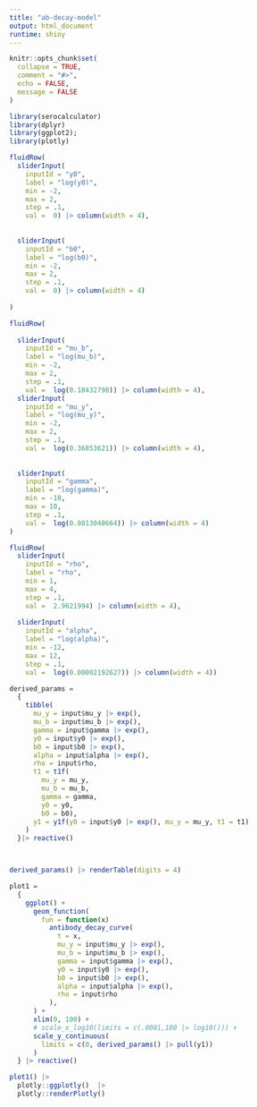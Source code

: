 ```yaml
---
title: "ab-decay-model"
output: html_document
runtime: shiny
---
```


```r
knitr::opts_chunk$set(
  collapse = TRUE,
  comment = "#>",
  echo = FALSE,
  message = FALSE
)
```

```r
library(serocalculator)
library(dplyr)
library(ggplot2); 
library(plotly)
```


```r
fluidRow(
  sliderInput(
    inputId = "y0", 
    label = "log(y0)", 
    min = -2, 
    max = 2, 
    step = .1,
    val =  0) |> column(width = 4), 
  
  
  sliderInput(
    inputId = "b0", 
    label = "log(b0)", 
    min = -2, 
    max = 2, 
    step = .1,
    val =  0) |> column(width = 4)
  
)

fluidRow(
  
  sliderInput(
    inputId = "mu_b", 
    label = "log(mu_b)", 
    min = -2, 
    max = 2, 
    step = .1,
    val =  log(0.18432798)) |> column(width = 4),
  sliderInput(
    inputId = "mu_y", 
    label = "log(mu_y)", 
    min = -2, 
    max = 2, 
    step = .1,
    val =  log(0.36853621)) |> column(width = 4), 
  
  
  sliderInput(
    inputId = "gamma", 
    label = "log(gamma)", 
    min = -10, 
    max = 10, 
    step = .1,
    val =  log(0.0013040664)) |> column(width = 4)
)

fluidRow(
  sliderInput(
    inputId = "rho", 
    label = "rho", 
    min = 1, 
    max = 4, 
    step = .1,
    val =  2.9621994) |> column(width = 4),
  
  sliderInput(
    inputId = "alpha", 
    label = "log(alpha)", 
    min = -12, 
    max = 12, 
    step = .1,
    val =  log(0.00002192627)) |> column(width = 4))
```

```r

derived_params = 
  {
    tibble(
      mu_y = input$mu_y |> exp(), 
      mu_b = input$mu_b |> exp(), 
      gamma = input$gamma |> exp(), 
      y0 = input$y0 |> exp(),
      b0 = input$b0 |> exp(),
      alpha = input$alpha |> exp(),
      rho = input$rho,
      t1 = t1f(
        mu_y = mu_y,
        mu_b = mu_b, 
        gamma = gamma, 
        y0 = y0,
        b0 = b0),
      y1 = y1f(y0 = input$y0 |> exp(), mu_y = mu_y, t1 = t1)
    ) 
  }|> reactive()



derived_params() |> renderTable(digits = 4)
```

```r

plot1 = 
  {
    ggplot() + 
      geom_function(
        fun = function(x) 
          antibody_decay_curve(
            t = x,
            mu_y = input$mu_y |> exp(), 
            mu_b = input$mu_b |> exp(), 
            gamma = input$gamma |> exp(), 
            y0 = input$y0 |> exp(),
            b0 = input$b0 |> exp(),
            alpha = input$alpha |> exp(),
            rho = input$rho
          ),
      ) + 
      xlim(0, 100) +
      # scale_x_log10(limits = c(.0001,100 |> log10())) +
      scale_y_continuous(
        limits = c(0, derived_params() |> pull(y1))
      )
  } |> reactive()

plot1() |> 
  plotly::ggplotly()  |>
  plotly::renderPlotly()
```

